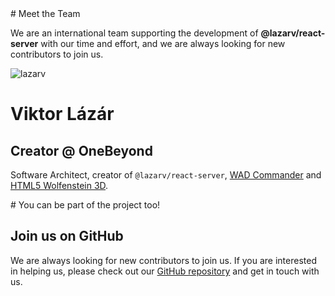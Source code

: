 
<div className="container text-center max-w-xl mx-auto [&>h1]:text-4xl [&>p]:text-lg [&>p]:text-gray-700 dark:[&>p]:text-gray-400">
# Meet the Team

We are an international team supporting the development of **@lazarv/react-server** with our time and effort, and we are always looking for new contributors to join us.

</div>

<div className="flex flex-wrap justify-center gap-4 my-8">
<TeamMember github="https://github.com/lazarv" twitter="https://twitter.com/lazarv1982">
  <img src="https://avatars.githubusercontent.com/u/1749493?v=4" alt="lazarv" />

# Viktor Lázár

## Creator @ OneBeyond

Software Architect, creator of `@lazarv/react-server`, [WAD Commander](https://wadcmd.com) and [HTML5 Wolfenstein 3D](http://users.atw.hu/wolf3d/).
</TeamMember>

<TeamMember>
# You can be part of the project too!

## Join us on GitHub

We are always looking for new contributors to join us. If you are interested in helping us, please check out our [GitHub repository](https://github.com/lazarv/react-server) and get in touch with us.
</TeamMember>
</div>
